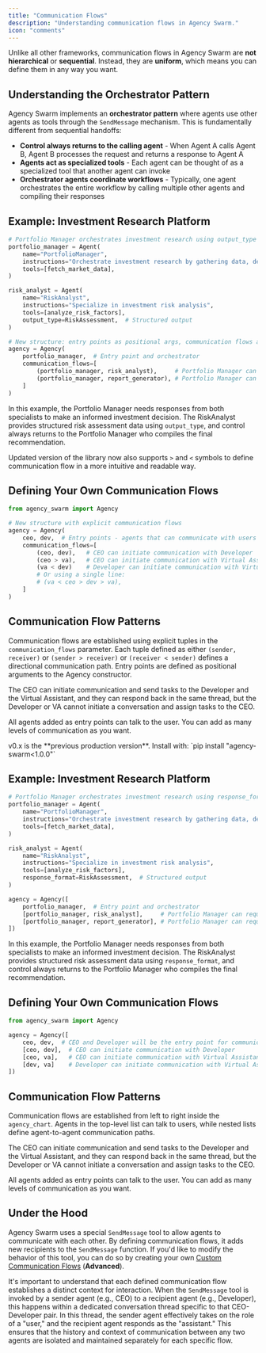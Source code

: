 ```yaml
---
title: "Communication Flows"
description: "Understanding communication flows in Agency Swarm."
icon: "comments"
---
```


Unlike all other frameworks, communication flows in Agency Swarm are **not hierarchical** or **sequential**. Instead, they are **uniform**, which means you can define them in any way you want.

## Understanding the Orchestrator Pattern

Agency Swarm implements an **orchestrator pattern** where agents use other agents as tools through the `SendMessage` mechanism. This is fundamentally different from sequential handoffs:

- **Control always returns to the calling agent** - When Agent A calls Agent B, Agent B processes the request and returns a response to Agent A
- **Agents act as specialized tools** - Each agent can be thought of as a specialized tool that another agent can invoke
- **Orchestrator agents coordinate workflows** - Typically, one agent orchestrates the entire workflow by calling multiple other agents and compiling their responses

<Tabs defaultValue="v1.x">
<Tab title="v1.x">

## Example: Investment Research Platform

```python
# Portfolio Manager orchestrates investment research using output_type for structured responses
portfolio_manager = Agent(
    name="PortfolioManager",
    instructions="Orchestrate investment research by gathering data, delegating analysis, and compiling recommendations",
    tools=[fetch_market_data],
)

risk_analyst = Agent(
    name="RiskAnalyst",
    instructions="Specialize in investment risk analysis",
    tools=[analyze_risk_factors],
    output_type=RiskAssessment,  # Structured output
)

# New structure: entry points as positional args, communication flows as keyword arg
agency = Agency(
    portfolio_manager,  # Entry point and orchestrator
    communication_flows=[
        (portfolio_manager, risk_analyst),     # Portfolio Manager can request risk analysis
        (portfolio_manager, report_generator), # Portfolio Manager can request report generation
    ]
)
```

In this example, the Portfolio Manager needs responses from both specialists to make an informed investment decision. The RiskAnalyst provides structured risk assessment data using `output_type`, and control always returns to the Portfolio Manager who compiles the final recommendation.

Updated version of the library now also supports `>` and `<` symbols to define communication flow in a more intuitive and readable way.

## Defining Your Own Communication Flows

```python
from agency_swarm import Agency

# New structure with explicit communication flows
agency = Agency(
    ceo, dev,  # Entry points - agents that can communicate with users
    communication_flows=[
        (ceo, dev),   # CEO can initiate communication with Developer
        (ceo > va),   # CEO can initiate communication with Virtual Assistant
        (va < dev)    # Developer can initiate communication with Virtual Assistant
        # Or using a single line:
        # (va < ceo > dev > va),
    ]
)
```

## Communication Flow Patterns

Communication flows are established using explicit tuples in the `communication_flows` parameter. Each tuple defined as either `(sender, receiver)` or `(sender > receiver)` or `(receiver < sender)` defines a directional communication path. Entry points are defined as positional arguments to the Agency constructor.

The CEO can initiate communication and send tasks to the Developer and the Virtual Assistant, and they can respond back in the same thread, but the Developer or VA cannot initiate a conversation and assign tasks to the CEO.

All agents added as entry points can talk to the user. You can add as many levels of communication as you want.

</Tab>
<Tab title="v0.x">

<Info>
v0.x is the **previous production version**. Install with: `pip install "agency-swarm<1.0.0"`
</Info>

## Example: Investment Research Platform

```python
# Portfolio Manager orchestrates investment research using response_format for structured responses
portfolio_manager = Agent(
    name="PortfolioManager",
    instructions="Orchestrate investment research by gathering data, delegating analysis, and compiling recommendations",
    tools=[fetch_market_data],
)

risk_analyst = Agent(
    name="RiskAnalyst",
    instructions="Specialize in investment risk analysis",
    tools=[analyze_risk_factors],
    response_format=RiskAssessment,  # Structured output
)

agency = Agency([
    portfolio_manager,  # Entry point and orchestrator
    [portfolio_manager, risk_analyst],     # Portfolio Manager can request risk analysis
    [portfolio_manager, report_generator], # Portfolio Manager can request report generation
])
```

In this example, the Portfolio Manager needs responses from both specialists to make an informed investment decision. The RiskAnalyst provides structured risk assessment data using `response_format`, and control always returns to the Portfolio Manager who compiles the final recommendation.

## Defining Your Own Communication Flows

```python
from agency_swarm import Agency

agency = Agency([
    ceo, dev,  # CEO and Developer will be the entry point for communication with the user
    [ceo, dev],  # CEO can initiate communication with Developer
    [ceo, va],   # CEO can initiate communication with Virtual Assistant
    [dev, va]    # Developer can initiate communication with Virtual Assistant
])
```

## Communication Flow Patterns

Communication flows are established from left to right inside the `agency_chart`. Agents in the top-level list can talk to users, while nested lists define agent-to-agent communication paths.

The CEO can initiate communication and send tasks to the Developer and the Virtual Assistant, and they can respond back in the same thread, but the Developer or VA cannot initiate a conversation and assign tasks to the CEO.

All agents added as entry points can talk to the user. You can add as many levels of communication as you want.

</Tab>
</Tabs>

## Under the Hood

Agency Swarm uses a special `SendMessage` tool to allow agents to communicate with each other. By defining communication flows, it adds new recipients to the `SendMessage` function. If you'd like to modify the behavior of this tool, you can do so by creating your own [Custom Communication Flows](/additional-features/custom-communication-flows/overview) (**Advanced**).

It's important to understand that each defined communication flow establishes a distinct context for interaction. When the `SendMessage` tool is invoked by a sender agent (e.g., CEO) to a recipient agent (e.g., Developer), this happens within a dedicated conversation thread specific to that CEO-Developer pair. In this thread, the sender agent effectively takes on the role of a "user," and the recipient agent responds as the "assistant." This ensures that the history and context of communication between any two agents are isolated and maintained separately for each specific flow.
